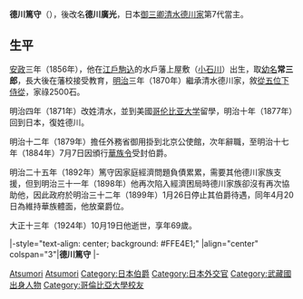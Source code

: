{{日本武士
|名稱=德川篤守
|時代=[[江戶時代|江戶時代]]末期（[[幕末|幕末]]）－[[大正時代|大正時代]]
|出生=[[安政|安政]]三年十月十四（1856年11月11日）
|逝世=[[大正|大正]]十三年（{{death date and age|1924|10|19|1856|11|11}}）
|改名=松平常三郎（[[幼名|幼名]]）→德川篤守→廣光→清水廣光→德川廣光
|戒名=寬光院修性養德大居士
|朝廷官位=[[從五位|從五位下]][[侍從|侍從]]
|氏族=[[德川氏|德川氏]]（[[水戶德川家|水戶德川家]]→[[清水德川家|清水德川家]]）
|父母=父：[[德川慶篤|德川慶篤]]、母：水谷清子
|養父=[[德川昭武|德川昭武]]
|兄弟=[[德川篤敬|德川篤敬]]、'''德川篤守'''
|正室=小笠原登代子
|嗣子={{link-ja|德川好敏|徳川好敏}}、德川守、川上明、德川光、山田雄
|嗣女=德川芳子（{{link-ja|朽木綱貞 (陸軍軍人)|朽木綱貞 (陸軍軍人)|朽木綱貞}}室）、德川貞子（吉井信照室）、德川保子（{{link-ja|森明|森明}}室）、{{link-ja|小原鈴子|小原鈴子|德川鈴子}}（{{link-ja|小原十三司|小原十三司}}室）、德川重子
}}

{{japanese|japanese=徳川 篤守|kana=とくがわ あつもり|romaji=Tokugawa Atsumori|kyujitai=德川 篤守}}

'''德川篤守'''（{{bd|1856年|11月11日|1924年|10月19日|Tokugawa Atsumori}}），後改名'''德川廣光'''，日本[[御三卿|御三卿]][[清水德川家|清水德川家]]第7代當主。

==生平==
[[安政|安政]]三年（1856年），他在[[江戶|江戶]][[駒込|駒込]]的水戶藩上屋敷（[[小石川|小石川]]）出生，取[[幼名|幼名]]'''常三郎'''，長大後在藩校{{link-ja|弘道館|弘道館}}接受教育，[[明治|明治]]三年（1870年）繼承清水德川家，敘[[從五位|從五位下]][[侍從|侍從]]，家祿2500石。

明治四年（1871年）改姓清水，並到美國[[哥伦比亚大学|哥伦比亚大学]]留學，明治十年（1877年）回到日本，復姓德川。

明治十二年（1879年）擔任外務省御用掛到北京公使館，次年辭職，至明治十七年（1884年）7月7日因頒行[[華族令|華族令]]受封伯爵。

明治二十五年（1892年）篤守因家庭經濟問題負債累累，需要其他德川家族支援，但到明治三十一年（1898年）他再次陷入經濟困局時德川家族卻沒有再次協助他，因此政府於明治三十二年（1899年）1月26日停止其伯爵待遇，同年4月20日為維持華族體面，他放棄爵位。

大正十三年（1924年）10月19日他逝世，享年69歲。

{{start box}}
|-style="text-align: center; background: #FFE4E1;"
|align="center" colspan="3"|'''德川篤守'''
{{s-pre}}
|-
{{s-vac|明屋敷|last=[[德川昭武|德川昭武]]}}
{{s-title|[[清水德川家|清水德川家]]當主|1870年－1924年}}
{{s-after|{{link-ja|德川好敏|徳川好敏}}}}
{{end box}}
{{清水德川家}}

{{DEFAULTSORT:Tokugawa Atsumori}}
[[Category:水戶德川家|Atsumori]]
[[Category:清水德川家|Atsumori]]
[[Category:日本伯爵|Category:日本伯爵]]
[[Category:日本外交官|Category:日本外交官]]
[[Category:武藏國出身人物|Category:武藏國出身人物]]
[[Category:哥倫比亞大學校友|Category:哥倫比亞大學校友]]